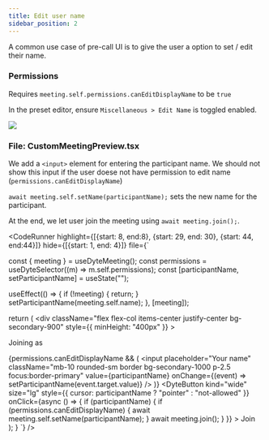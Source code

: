 ```yaml
---
title: Edit user name
sidebar_position: 2
---
```



A common use case of pre-call UI is to give the user a option to set / edit their name.
<div autofocus/>

### Permissions

Requires `meeting.self.permissions.canEditDisplayName` to be `true`

In the preset editor, ensure `Miscellaneous > Edit Name` is toggled enabled.

<img src="/static/react/preset-edit-name.png" />

### File: CustomMeetingPreview.tsx

We add a `<input>` element for entering the participant name. We should not show this input if the user doese not have permission to edit name (`permissions.canEditDisplayName`)

`await meeting.self.setName(participantName);` sets the new name for the participant.

At the end, we let user join the meeting using `await meeting.join();`.

<CodeRunner 
highlight={[{start: 8, end:8}, {start: 29, end: 30}, {start: 44, end:44}]}
hide={[{start: 1, end: 4}]}
file={`

  const { meeting } = useDyteMeeting();
  const permissions = useDyteSelector((m) => m.self.permissions);
  const [participantName, setParticipantName] = useState("");

  useEffect(() => {
    if (!meeting) {
      return;
    }
    setParticipantName(meeting.self.name);
  }, [meeting]);

  return (
    <div
      className="flex flex-col items-center justify-center bg-secondary-900"
      style={{ minHeight: "400px" }}
    >
      <div className="flex w-full items-center justify-around p-[10%]">
        <div></div>
        <div className="flex w-1/4 flex-col justify-between">
          <div className="flex flex-col items-center">
            <p>Joining as</p>
          </div>
          {permissions.canEditDisplayName && (
            <input
              placeholder="Your name"
              className="mb-10 rounded-sm border bg-secondary-1000 p-2.5 focus:border-primary"
              value={participantName}
              onChange={(event) => setParticipantName(event.target.value)}
            />
          )}
          <DyteButton
            kind="wide"
            size="lg"
            style={{ cursor: participantName ? "pointer" : "not-allowed" }}
            onClick={async () => {
              if (participantName) {
                if (permissions.canEditDisplayName) {
                  await meeting.self.setName(participantName);
                }
                await meeting.join();
              }
            }}
          >
            Join
          </DyteButton>
        </div>
      </div>
    </div>
  );
}
`} />
